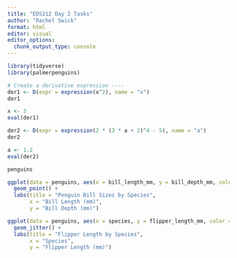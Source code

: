 ```yaml
---
title: "EDS212 Day 2 Tasks"
author: "Rachel Swick"
format: html
editor: visual
editor_options: 
  chunk_output_type: console
---
```


```r
library(tidyverse)
library(palmerpenguins)
```

```r
# Create a derivative expression ----
der1 <- D(expr = expression(x^2), name = "x")
der1

x <- 3
eval(der1)

der2 <- D(expr = expression(2 * (3 * a + 2)^4 - 5), name = "a")
der2

a <- 1.2
eval(der2)

```


```r
penguins

ggplot(data = penguins, aes(x = bill_length_mm, y = bill_depth_mm, color = sex)) +
  geom_point() +
  labs(title = "Penguin Bill Sizes by Species",
       x = "Bill Length (mm)",
       y = "Bill Depth (mm)")
```

```r
ggplot(data = penguins, aes(x = species, y = flipper_length_mm, color = body_mass_g)) +
  geom_jitter() +
  labs(title = "Flipper Length by Species",
       x = "Species",
       y = "Flipper Length (mm)")
```

